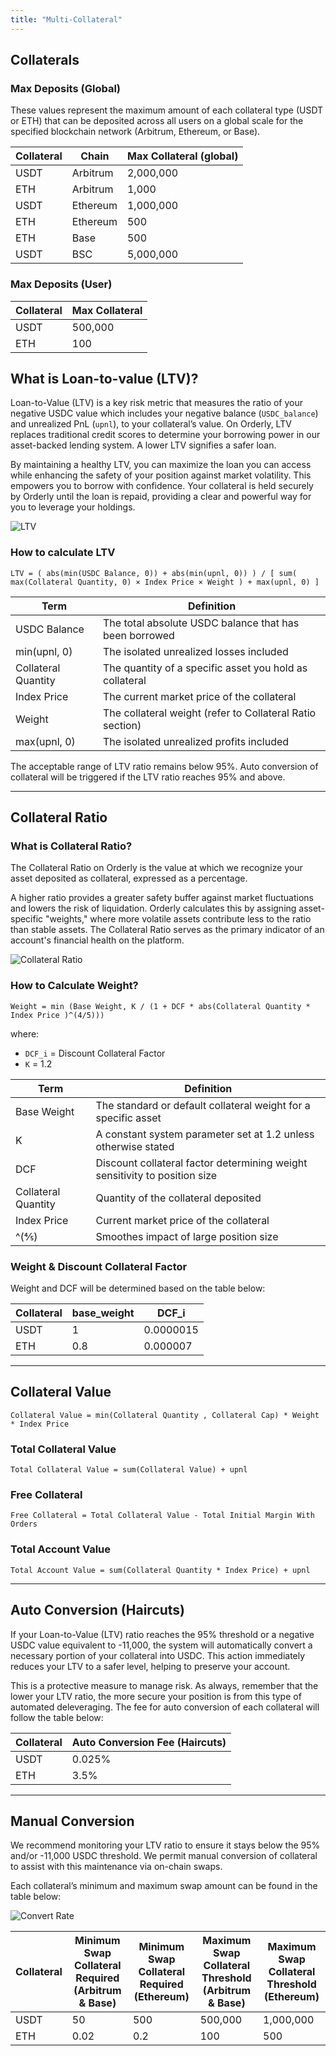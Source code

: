 ```yaml
---
title: "Multi-Collateral"
---
```


## Collaterals

### Max Deposits (Global)

These values represent the maximum amount of each collateral type (USDT or ETH) that can be deposited across all users on a global scale for the specified blockchain network (Arbitrum, Ethereum, or Base).

| Collateral | Chain    | Max Collateral (global) |
| ---------- | -------- | ----------------------- |
| USDT       | Arbitrum | 2,000,000               |
| ETH        | Arbitrum | 1,000                   |
| USDT       | Ethereum | 1,000,000               |
| ETH        | Ethereum | 500                     |
| ETH        | Base     | 500                     |
| USDT       | BSC      | 5,000,000               |

### Max Deposits (User)

| Collateral | Max Collateral |
| ---------- | -------------- |
| USDT       | 500,000        |
| ETH        | 100            |

## What is Loan-to-value (LTV)?

Loan-to-Value (LTV) is a key risk metric that measures the ratio of your negative USDC value which includes your negative balance (`USDC_balance`) and unrealized PnL (`upnl`), to your collateral’s value. On Orderly, LTV replaces traditional credit scores to determine your borrowing power in our asset-backed lending system. A lower LTV signifies a safer loan.

By maintaining a healthy LTV, you can maximize the loan you can access while enhancing the safety of your position against market volatility. This empowers you to borrow with confidence. Your collateral is held securely by Orderly until the loan is repaid, providing a clear and powerful way for you to leverage your holdings.

<img src="/images/multi-collateral/ltv.jpg" alt="LTV" />

### How to calculate LTV

```
LTV = ( abs(min(USDC Balance, 0)) + abs(min(upnl, 0)) ) / [ sum( max(Collateral Quantity, 0) × Index Price × Weight ) + max(upnl, 0) ]
```

| Term                | Definition                                                |
| ------------------- | --------------------------------------------------------- |
| USDC Balance        | The total absolute USDC balance that has been borrowed    |
| min(upnl, 0)        | The isolated unrealized losses included                   |
| Collateral Quantity | The quantity of a specific asset you hold as collateral   |
| Index Price         | The current market price of the collateral                |
| Weight              | The collateral weight (refer to Collateral Ratio section) |
| max(upnl, 0)        | The isolated unrealized profits included                  |

The acceptable range of LTV ratio remains below 95%. Auto conversion of collateral will be triggered if the LTV ratio reaches 95% and above.

---

## Collateral Ratio

### What is Collateral Ratio?

The Collateral Ratio on Orderly is the value at which we recognize your asset deposited as collateral, expressed as a percentage.

A higher ratio provides a greater safety buffer against market fluctuations and lowers the risk of liquidation. Orderly calculates this by assigning asset-specific "weights," where more volatile assets contribute less to the ratio than stable assets. The Collateral Ratio serves as the primary indicator of an account's financial health on the platform.

<img src="/images/multi-collateral/collateral.jpg" alt="Collateral Ratio" />

### How to Calculate Weight?

```
Weight = min (Base Weight, K / (1 + DCF * abs(Collateral Quantity * Index Price )^(4/5)))
```

where:

- `DCF_i` = Discount Collateral Factor
- `K` = 1.2

| Term                | Definition                                                                 |
| ------------------- | -------------------------------------------------------------------------- |
| Base Weight         | The standard or default collateral weight for a specific asset             |
| K                   | A constant system parameter set at 1.2 unless otherwise stated             |
| DCF                 | Discount collateral factor determining weight sensitivity to position size |
| Collateral Quantity | Quantity of the collateral deposited                                       |
| Index Price         | Current market price of the collateral                                     |
| ^(⅘)                | Smoothes impact of large position size                                     |

### Weight & Discount Collateral Factor

Weight and DCF will be determined based on the table below:

| Collateral | base_weight | DCF_i     |
| ---------- | ----------- | --------- |
| USDT       | 1           | 0.0000015 |
| ETH        | 0.8         | 0.000007  |

---

## Collateral Value

```
Collateral Value = min(Collateral Quantity , Collateral Cap) * Weight * Index Price
```

### Total Collateral Value

```
Total Collateral Value = sum(Collateral Value) + upnl
```

### Free Collateral

```
Free Collateral = Total Collateral Value - Total Initial Margin With Orders
```

### Total Account Value

```
Total Account Value = sum(Collateral Quantity * Index Price) + upnl
```

---

## Auto Conversion (Haircuts)

If your Loan-to-Value (LTV) ratio reaches the 95% threshold or a negative USDC value equivalent to -11,000, the system will automatically convert a necessary portion of your collateral into USDC. This action immediately reduces your LTV to a safer level, helping to preserve your account.

This is a protective measure to manage risk. As always, remember that the lower your LTV ratio, the more secure your position is from this type of automated deleveraging. The fee for auto conversion of each collateral will follow the table below:

| Collateral | Auto Conversion Fee (Haircuts) |
| ---------- | ------------------------------ |
| USDT       | 0.025%                         |
| ETH        | 3.5%                           |

---

## Manual Conversion

We recommend monitoring your LTV ratio to ensure it stays below the 95% and/or -11,000 USDC threshold. We permit manual conversion of collateral to assist with this maintenance via on-chain swaps.

Each collateral’s minimum and maximum swap amount can be found in the table below:

<img src="/images/multi-collateral/convert.jpg" alt="Convert Rate" />

| Collateral | Minimum Swap Collateral Required (Arbitrum & Base) | Minimum Swap Collateral Required (Ethereum) | Maximum Swap Collateral Threshold (Arbitrum & Base) | Maximum Swap Collateral Threshold (Ethereum) |
| ---------- | -------------------------------------------------- | ------------------------------------------- | --------------------------------------------------- | -------------------------------------------- |
| USDT       | 50                                                 | 500                                         | 500,000                                             | 1,000,000                                    |
| ETH        | 0.02                                               | 0.2                                         | 100                                                 | 500                                          |
